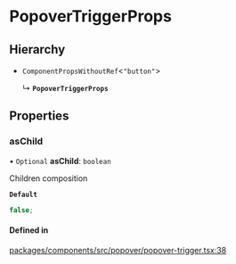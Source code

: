 # PopoverTriggerProps

## Hierarchy

- `ComponentPropsWithoutRef`\<`"button"`\>

  ↳ **`PopoverTriggerProps`**

## Properties

### asChild

• `Optional` **asChild**: `boolean`

Children composition

**`Default`**

```ts
false;
```

#### Defined in

[packages/components/src/popover/popover-trigger.tsx:38](https://github.com/vtex/shoreline/blob/bf9009f50/packages/components/src/popover/popover-trigger.tsx#L38)
